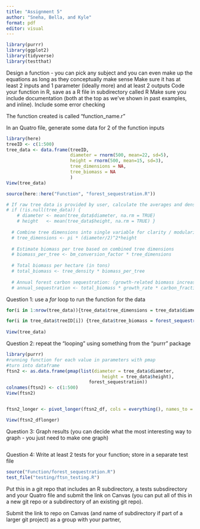 ```yaml
---
title: "Assignment 5"
author: "Sneha, Bella, and Kyle"
format: pdf
editor: visual
---
```


```r
library(purrr)
library(ggplot2)
library(tidyverse)
library(testthat)

```

Design a function - you can pick any subject and you can even make up the equations as long as they conceptually make sense Make sure it has at least 2 inputs and 1 parameter (ideally more) and at least 2 outputs Code your function in R, save as a R file in subdirectory called R Make sure you include documentation (both at the top as we've shown in past examples, and inline). Include some error checking

The function created is called "function_name.r"

In an Quatro file, generate some data for 2 of the function inputs

```r
library(here)
treeID <- c(1:500)
tree_data <- data.frame(treeID,
                        diameter = rnorm(500, mean=22, sd=5),
                        height = rnorm(500, mean=15, sd=3),
                        tree_dimensions = NA,
                        tree_biomass = NA
                        )
View(tree_data)

source(here::here("Function", "forest_sequestration.R"))

# If raw tree data is provided by user, calculate the averages and density.
# if (!is.null(tree_data)) {
    # diameter <- mean(tree_data$diameter, na.rm = TRUE)
    # height   <- mean(tree_data$height, na.rm = TRUE) }
  
  # Combine tree dimensions into single variable for clarity / modularity
  # tree_dimensions <- pi * (diameter/2)^2*height
  
  # Estimate biomass per tree based on combined tree dimensions
  # biomass_per_tree <- bm_conversion_factor * tree_dimensions
  
  # Total biomass per hectare (in tons)
  # total_biomass <- tree_density * biomass_per_tree
  
  # Annual forest carbon sequestration: (growth-related biomass increase) * (carbon fraction)
  # annual_sequestration <- total_biomass * growth_rate * carbon_fraction
```

Question 1: use a *for* loop to run the function for the data

```r
for(i in 1:nrow(tree_data)){tree_data$tree_dimensions = tree_data$diameter[i]*tree_data$height[i]}

for(i in tree_data$treeID[i]) {tree_data$tree_biomass = forest_sequestration(diameter = tree_data$diameter,
                                                                             height= tree_data$height)}
View(tree_data)
```

Question 2: repeat the "looping" using something from the "purrr" package

```r
library(purrr)
#running function for each value in parameters with pmap
#turn into dataframe
ftsn2 <- as.data.frame(pmap(list(diameter = tree_data$diameter,
                                    height = tree_data$height),
                               forest_sequestration))
colnames(ftsn2) <- c(1:500)
View(ftsn2)


ftsn2_longer <- pivot_longer(ftsn2_df, cols = everything(), names_to = "treeID", values_to = "FtSn")

View(ftsn2_dflonger)
```

Question 3: Graph results (you can decide what the most interesting way to graph - you just need to make one graph)

```r

```

Question 4: Write at least 2 tests for your function; store in a separate test file

```r
source("Function/forest_sequestration.R")
test_file("testing/ftsn_testing.R")
```

Put this in a git repo that includes an R subdirectory, a tests subsdirectory and your Quatro file and submit the link on Canvas (you can put all of this in a new git repo or a subdirectory of an existing git repo).

Submit the link to repo on Canvas (and name of subdirectory if part of a larger git project) as a group with your partner,
